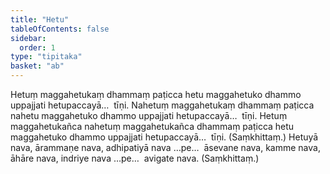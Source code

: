 ```yaml
---
title: "Hetu"
tableOfContents: false
sidebar:
  order: 1
type: "tipitaka"
basket: "ab"
---
```



<DynamicBreadcrumb />

<Division number="461">

<Paragraph number="1010">
Hetuṃ maggahetukaṃ dhammaṃ paṭicca hetu maggahetuko dhammo uppajjati hetupaccayā…  tīṇi.
</Paragraph>

<Paragraph number="1011">
Nahetuṃ maggahetukaṃ dhammaṃ paṭicca nahetu maggahetuko dhammo uppajjati hetupaccayā…  tīṇi.
</Paragraph>

<Paragraph number="1012">
Hetuṃ maggahetukañca nahetuṃ maggahetukañca dhammaṃ paṭicca hetu maggahetuko dhammo uppajjati hetupaccayā…  tīṇi. (Saṃkhittaṃ.)
</Paragraph>

</Division>
<Division number="462">

<Paragraph number="1013">
Hetuyā nava, ārammaṇe nava, adhipatiyā nava …pe…  āsevane nava, kamme nava, āhāre nava, indriye nava …pe…  avigate nava. (Saṃkhittaṃ.)
</Paragraph>
</Division>